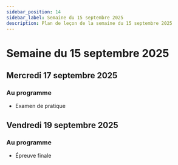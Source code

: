 ```yaml
---
sidebar_position: 14
sidebar_label: Semaine du 15 septembre 2025
description: Plan de leçon de la semaine du 15 septembre 2025
---
```


# Semaine du 15 septembre 2025

## Mercredi 17 septembre 2025

### Au programme

- Examen de pratique

## Vendredi 19 septembre 2025

### Au programme

- Épreuve finale